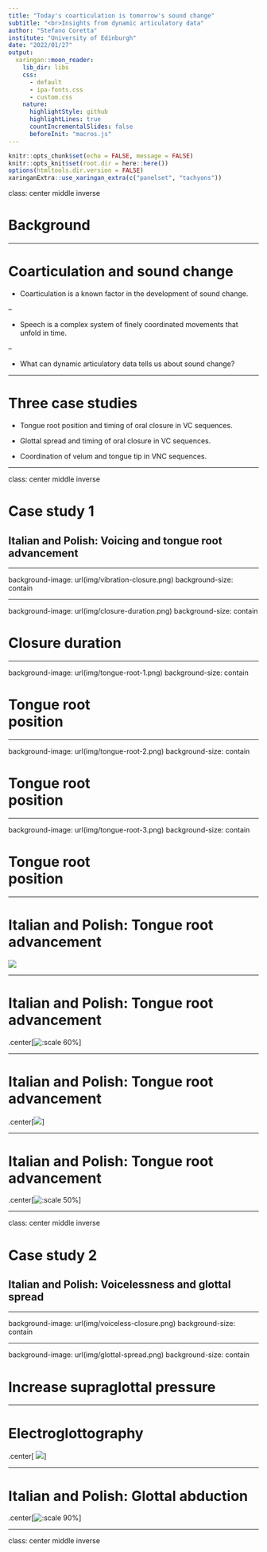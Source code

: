 ```yaml
---
title: "Today's coarticulation is tomorrow's sound change"
subtitle: "<br>Insights from dynamic articulatory data"
author: "Stefano Coretta"
institute: "University of Edinburgh"
date: "2022/01/27"
output:
  xaringan::moon_reader:
    lib_dir: libs
    css:
      - default
      - ipa-fonts.css
      - custom.css
    nature:
      highlightStyle: github
      highlightLines: true
      countIncrementalSlides: false
      beforeInit: "macros.js"
---
```



```r
knitr::opts_chunk$set(echo = FALSE, message = FALSE)
knitr::opts_knit$set(root.dir = here::here())
options(htmltools.dir.version = FALSE)
xaringanExtra::use_xaringan_extra(c("panelset", "tachyons"))
```

class: center middle inverse

# Background

---

# Coarticulation and sound change

* Coarticulation is a known factor in the development of sound change.

--

* Speech is a complex system of finely coordinated movements that unfold in time.

--

* What can dynamic articulatory data tells us about sound change?

---

# Three case studies

* Tongue root position and timing of oral closure in VC sequences.

* Glottal spread and timing of oral closure in VC sequences.

* Coordination of velum and tongue tip in VNC sequences.








---

class: center middle inverse

# Case study 1

## Italian and Polish: Voicing and tongue root advancement

---

background-image: url(img/vibration-closure.png)
background-size: contain

---

background-image: url(img/closure-duration.png)
background-size: contain

# Closure duration

---

background-image: url(img/tongue-root-1.png)
background-size: contain

# Tongue root<br>position

---

background-image: url(img/tongue-root-2.png)
background-size: contain

# Tongue root<br>position

---

background-image: url(img/tongue-root-3.png)
background-size: contain

# Tongue root<br>position

---

# Italian and Polish: Tongue root advancement

![](img/uti.png)

---

# Italian and Polish: Tongue root advancement

.center[![:scale 60%](img/tongue-root-by-speaker.png)]

---

# Italian and Polish: Tongue root advancement

.center[![](img/tongue-root-vowel-dur.png)]

---

# Italian and Polish: Tongue root advancement

.center[![:scale 50%](img/tongue-root-schema.png)]








---

class: center middle inverse

# Case study 2

## Italian and Polish: Voicelessness and glottal spread

---

background-image: url(img/voiceless-closure.png)
background-size: contain

---

background-image: url(img/glottal-spread.png)
background-size: contain

# Increase supraglottal pressure

---

# Electroglottography

.center[
![](img/egg-setup.png)
]

---

# Italian and Polish: Glottal abduction

.center[![:scale 90%](img/glottal-abduction.png)]

---

class: center middle inverse


